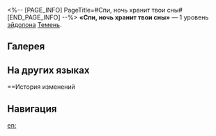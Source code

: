 <%-- [PAGE_INFO]
PageTitle=#Спи, ночь хранит твои сны#
[END_PAGE_INFO] --%>
{{Эйдолон Инфобокс
|Название         = Спи, ночь хранит твои сны
|Изображение      = Эйдолон Спи, ночь хранит твои сны.png
|Персонаж         = Темень
|Уровень          = 1
|Длительность     = 
|Описание         = Если количество противников на поле боя равно 4 и выше/3/2/1, пока Темень находится на поле боя, то наносимый духами памяти отряда урон становится равен 120%/125%/130%/150% от их изначального урона соответственно.
|Свойство1        = 
|Масштабирование1 = 
}}
'''«Спи, ночь хранит твои сны»''' — 1 уровень [[эйдолон]]а [[Темень]].

==Галерея==
{{Галерея|position=left|captionalign=center
|Персонаж Темень Эйдолон 1.png|Осколок Эйдолона
}}

==На других языках==
{{На других языках
|en   = Sleep Tight, the Night Dreams Long
|zhs  = 睡吧，长夜有所梦
|zht  = 睡吧！長夜有所夢
|ja   = {{Rubi|眠|ねむ}}って、
{{Rubi|長|なが}}い{{Rubi|夜|よる}}にはいい{{Rubi|夢|ゆめ}}を
|ko   = 잘 자, 긴 밤에 꿈이 있으니
|es   = Duerme en el sueño de la larga noche
|fr   = Dors, car une longue nuit de rêves t'attend
|ru   = Спи, ночь хранит твои сны
|th   = Sleep Tight, the Night Dreams Long
|vi   = Ngủ Đi, Đêm Dài Sẽ Dẫn Mộng
|de   = Schlafe, in der langen Nacht kommen Träume
|id   = Sleep Tight, the Night Dreams Long
|pt   = Durma Bem, Sonhos da Longa Noite
}}

==История изменений
{{История изменений|3.6}}

==Навигация==
{{Навык Навбокс|Темень}}

[[en:]]